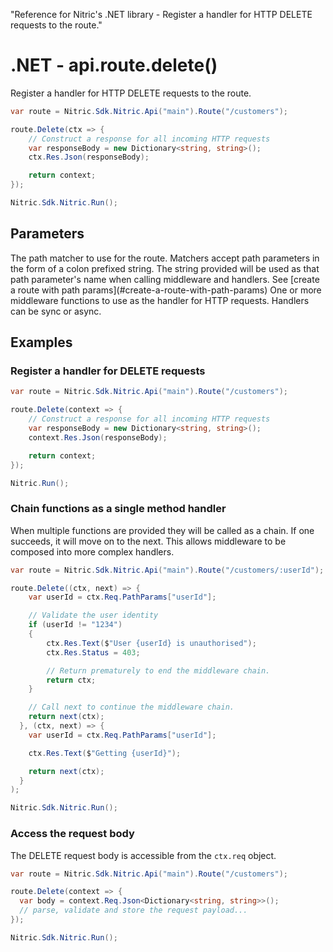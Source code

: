   "Reference for Nitric's .NET library - Register a handler for HTTP DELETE requests to the route."

# .NET - api.route.delete()

Register a handler for HTTP DELETE requests to the route.

```csharp
var route = Nitric.Sdk.Nitric.Api("main").Route("/customers");

route.Delete(ctx => {
    // Construct a response for all incoming HTTP requests
    var responseBody = new Dictionary<string, string>();
    ctx.Res.Json(responseBody);

    return context;
});

Nitric.Sdk.Nitric.Run();
```

## Parameters

<Properties>
  <Property name="match" type="string" required>
    The path matcher to use for the route. Matchers accept path parameters in
    the form of a colon prefixed string. The string provided will be used as
    that path parameter's name when calling middleware and handlers. See [create
    a route with path params](#create-a-route-with-path-params)
  </Property>
  <Property
    name="...middleware"
    type="Middleware&lt;HttpContext&gt; or Func&lt;HttpContext, HttpContext&gt;"
    required
  >
    One or more middleware functions to use as the handler for HTTP requests.
    Handlers can be sync or async.
  </Property>
</Properties>

## Examples

### Register a handler for DELETE requests

```csharp
var route = Nitric.Sdk.Nitric.Api("main").Route("/customers");

route.Delete(context => {
    // Construct a response for all incoming HTTP requests
    var responseBody = new Dictionary<string, string>();
    context.Res.Json(responseBody);

    return context;
});

Nitric.Run();
```

### Chain functions as a single method handler

When multiple functions are provided they will be called as a chain. If one succeeds, it will move on to the next. This allows middleware to be composed into more complex handlers.

```csharp
var route = Nitric.Sdk.Nitric.Api("main").Route("/customers/:userId");

route.Delete((ctx, next) => {
    var userId = ctx.Req.PathParams["userId"];

    // Validate the user identity
    if (userId != "1234")
    {
        ctx.Res.Text($"User {userId} is unauthorised");
        ctx.Res.Status = 403;

        // Return prematurely to end the middleware chain.
        return ctx;
    }

    // Call next to continue the middleware chain.
    return next(ctx);
  }, (ctx, next) => {
    var userId = ctx.Req.PathParams["userId"];

    ctx.Res.Text($"Getting {userId}");

    return next(ctx);
  }
);

Nitric.Sdk.Nitric.Run();
```

### Access the request body

The DELETE request body is accessible from the `ctx.req` object.

```csharp
var route = Nitric.Sdk.Nitric.Api("main").Route("/customers");

route.Delete(context => {
  var body = context.Req.Json<Dictionary<string, string>>();
  // parse, validate and store the request payload...
});

Nitric.Sdk.Nitric.Run();
```
